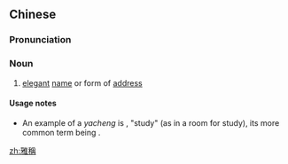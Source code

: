 {{also|雅称}}
==Chinese==
{{zh-forms|s=雅称}}

===Pronunciation===
{{zh-pron
|m=yǎchēng
|cat=n
}}

===Noun===
{{zh-noun}}

# [[elegant]] [[name]] or form of [[address]]

====Usage notes====
* An example of a ''yacheng'' is {{zh-l|書齋}}, "study" (as in a room for study), its more common term being {{zh-l|書房}}.

[[zh:雅稱]]